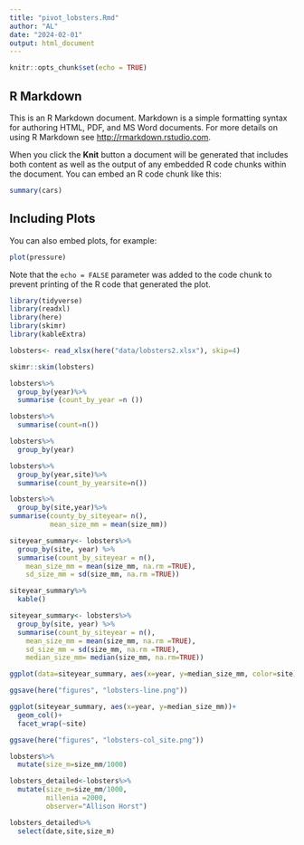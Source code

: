 ```yaml
---
title: "pivot_lobsters.Rmd"
author: "AL"
date: "2024-02-01"
output: html_document
---
```


```r
knitr::opts_chunk$set(echo = TRUE)
```

## R Markdown

This is an R Markdown document. Markdown is a simple formatting syntax for authoring HTML, PDF, and MS Word documents. For more details on using R Markdown see <http://rmarkdown.rstudio.com>.

When you click the **Knit** button a document will be generated that includes both content as well as the output of any embedded R code chunks within the document. You can embed an R code chunk like this:

```r
summary(cars)
```

## Including Plots

You can also embed plots, for example:

```r
plot(pressure)
```

Note that the `echo = FALSE` parameter was added to the code chunk to prevent printing of the R code that generated the plot.

```r
library(tidyverse)
library(readxl)
library(here)
library(skimr)
library(kableExtra)
```
```r
lobsters<- read_xlsx(here("data/lobsters2.xlsx"), skip=4)

```

```r
skimr::skim(lobsters)

```

```r
lobsters%>%
  group_by(year)%>%
  summarise (count_by_year =n ())
```

```r
lobsters%>%
  summarise(count=n())
```

```r
lobsters%>%
  group_by(year)
```

```r
lobsters%>%
  group_by(year,site)%>%
  summarise(count_by_yearsite=n())
```

```r
lobsters%>%
  group_by(site,year)%>%
summarise(county_by_siteyear= n(),
          mean_size_mm = mean(size_mm))
```

```r
siteyear_summary<- lobsters%>%
  group_by(site, year) %>%
  summarise(count_by_siteyear = n(),
    mean_size_mm = mean(size_mm, na.rm =TRUE),
    sd_size_mm = sd(size_mm, na.rm =TRUE))
```

```r
siteyear_summary%>%
  kable()
```

```r
siteyear_summary<- lobsters%>%
  group_by(site, year) %>%
  summarise(count_by_siteyear = n(),
    mean_size_mm = mean(size_mm, na.rm =TRUE),
    sd_size_mm = sd(size_mm, na.rm =TRUE),
    median_size_mm= median(size_mm, na.rm=TRUE))
```

```r
ggplot(data=siteyear_summary, aes(x=year, y=median_size_mm, color=site))+geom_line()

ggsave(here("figures", "lobsters-line.png"))
```

```r
ggplot(siteyear_summary, aes(x=year, y=median_size_mm))+
  geom_col()+
  facet_wrap(~site)

ggsave(here("figures", "lobsters-col_site.png"))
```





```r
lobsters%>%
  mutate(size_m=size_mm/1000)
```
```r
lobsters_detailed<-lobsters%>%
  mutate(size_m=size_mm/1000,
         millenia =2000,
         observer="Allison Horst")
```

```r
lobsters_detailed%>%
  select(date,site,size_m)
```

